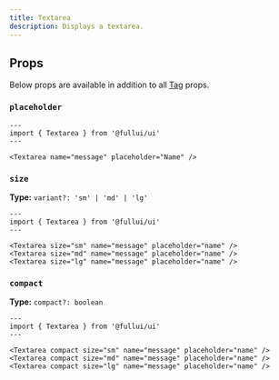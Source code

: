 ```yaml
---
title: Textarea
description: Displays a textarea.
---
```


## Props
Below props are available in addition to all [Tag](/foundation/tag) props.

### `placeholder`
```astro live
---
import { Textarea } from '@fullui/ui'
---

<Textarea name="message" placeholder="Name" />
```

### `size`
**Type:** `variant?: 'sm' | 'md' | 'lg'`
```astro live
---
import { Textarea } from '@fullui/ui'
---

<Textarea size="sm" name="message" placeholder="name" />
<Textarea size="md" name="message" placeholder="name" />
<Textarea size="lg" name="message" placeholder="name" />
```

### `compact`
**Type:** `compact?: boolean`
```astro live
---
import { Textarea } from '@fullui/ui'
---

<Textarea compact size="sm" name="message" placeholder="name" />
<Textarea compact size="md" name="message" placeholder="name" />
<Textarea compact size="lg" name="message" placeholder="name" />
```

<Tag />